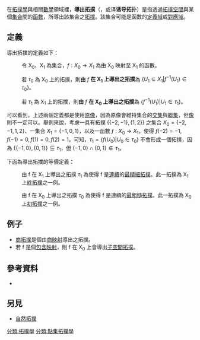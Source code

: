 {{noteTA|G1=Math}}

在[[拓撲學|拓撲學]]與相關[[數學|數學]]領域裡，'''導出拓撲'''（{{lang-en|induced topology}}，或译'''诱导拓扑'''）是指透過[[拓撲空間|拓撲空間]]與某個[[集合|集合]]間的[[函數|函數]]，所導出該集合之[[拓撲|拓撲]]。該集合可能是函數的[[定義域|定義域]]或[[對應域|對應域]]。

==定義==
導出拓撲的定義如下：

:令 X<sub>0</sub>、X<sub>1</sub> 為集合，<math>f:X_0\to X_1</math> 為由 X<sub>0</sub> 映射至 X<sub>1</sub> 的函數。

:若 <math>\tau_0</math> 為 X<sub>0</sub> 上的拓撲，則'''由''' <math>f</math> '''在 X<sub>1</sub> 上導出之拓撲'''為 <math>\{U_1\subseteq X_1 | f^{-1}(U_1)\in\tau_0\}</math>。

:若 <math>\tau_1</math> 為 X<sub>1</sub> 上的拓撲，則'''由''' <math>f</math> '''在 X<sub>0</sub> 上導出之拓撲'''為 <math>\{f^{-1}(U_1) | U_1\in\tau_1\}</math>。

可以看到，上述兩個定義都是使用[[原像|原像]]，因為原像會維持集合的[[交集|交集]]與[[聯集|聯集]]，但[[像_(數學)|像]]則不一定可以。舉例來說，考慮一具有拓撲 <math>\{\{-2, -1\}, \{1, 2\}\}</math> 之集合 <math>X_0=\{-2, -1, 1, 2\}</math>、一集合 <math>X_1=\{-1, 0, 1\}</math>，以及一函數 <math>f:X_0\to X_1</math>，使得 <math>f(-2)=-1, f(-1)=0, f(1)=0, f(2)=1</math>。可知，<math>\tau_1=\{f(U_0)|U_0\in\tau_0\}</math> 不會形成一個拓撲，因為 <math>\{\{-1, 0\}, \{0, 1\}\} \subseteq \tau_1</math>，但 <math>\{-1, 0\} \cap \{0, 1\} \notin \tau_1</math>。


下面為導出拓撲的等價定義：

:由 f 在 X<sub>1</sub> 上導出之拓撲 <math>\tau_1</math> 為使得 f 是[[連續函數_(拓撲學)|連續]]的[[拓撲比較|最精細拓撲]]。此一拓撲為 X<sub>1</sub> 上[[終拓撲|終拓撲]]之一例。

:由 f 在 X<sub>0</sub> 上導出之拓撲 <math>\tau_0</math> 為使得 f 是連續的[[拓撲比較|最粗糙拓撲]]。此一拓撲為 X<sub>0</sub> 上[[初拓撲|初拓撲]]之一例。

==例子==

* [[商拓撲|商拓撲]]是個由[[商映射|商映射]]導出之拓撲。
* 若 f 是個[[包含映射|包含映射]]，則 f 在 X<sub>0</sub> 上會導出[[子空間拓撲|子空間拓撲]]。

==參考資料==

* {{cite book |last1=Hu |first1=Sze-Tsen |authorlink1= |last2= |first2= |authorlink2= |title=Elements of general topology |url= |edition= |series= |volume= |year=1969 |publisher=Holden-Day |location= |isbn= |id= }}

==另見==
* [[自然拓撲|自然拓撲]]

{{topology-stub}}

[[分類:拓撲學|分類:拓撲學]]
[[分類:點集拓撲學|分類:點集拓撲學]]